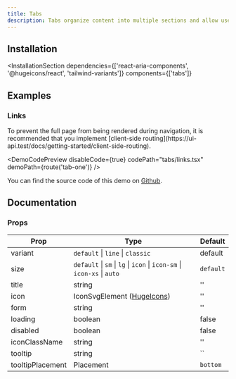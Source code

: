 ```yaml
---
title: Tabs
description: Tabs organize content into multiple sections and allow users to navigate between them.
---
```



<DemoCodePreview codePath="tabs/default.tsx" demoPath="demos/tabs/default" fileName="demo.tsx" />

## Installation
<InstallationSection
  dependencies={['react-aria-components', '@hugeicons/react', 'tailwind-variants']}
  components={['tabs']}
>
  <InstallationCommand command="execute" params="shadcn@latest add ~website/r/tabs.json" />
</InstallationSection>


## Examples

<DemoCodePreview
  codePath="tabs/underlined.tsx"
  demoPath="demos/tabs/underlined"
  title="Underlined tabs"
/>

<DemoCodePreview
  codePath="tabs/classic.tsx"
  demoPath="demos/tabs/classic"
  title="Classic tabs"
/>

### Links

<Callout icon={InformationSquareIcon} className="font-semibold">
  To prevent the full page from being rendered during navigation, it is recommended that you implement [client-side routing](https://ui-api.test/docs/getting-started/client-side-routing).
</Callout>

<DemoCodePreview
  disableCode={true}
  codePath="tabs/links.tsx"
  demoPath={route('tab-one')}
/>

You can find the source code of this demo on [Github](https://github.com/dspangenberg/twc-ui/tree/main/resources/js/pages/tabs).


## Documentation

### Props

| Prop             | Type                                                                    | Default   |
  |------------------|-------------------------------------------------------------------------|-----------|
| variant          | `default` \| `line` \| `classic`                                        | default   |
| size             | `default` \| `sm` \| `lg` \| `icon` \| `icon-sm` \| `icon-xs` \| `auto` | `default` |
| title            | string                                                                  | ''        |
| icon             | IconSvgElement ([HugeIcons](https://hugeicons.com/?via=daspwork))       | ''        |
| form             | string                                                                  | ''        |
| loading          | boolean                                                                 | false     |
| disabled         | boolean                                                                 | false     |
| iconClassName    | string                                                                  | ''        |
| tooltip          | string                                                                  | ``        |
| tooltipPlacement | Placement                                                               | `bottom`  |


